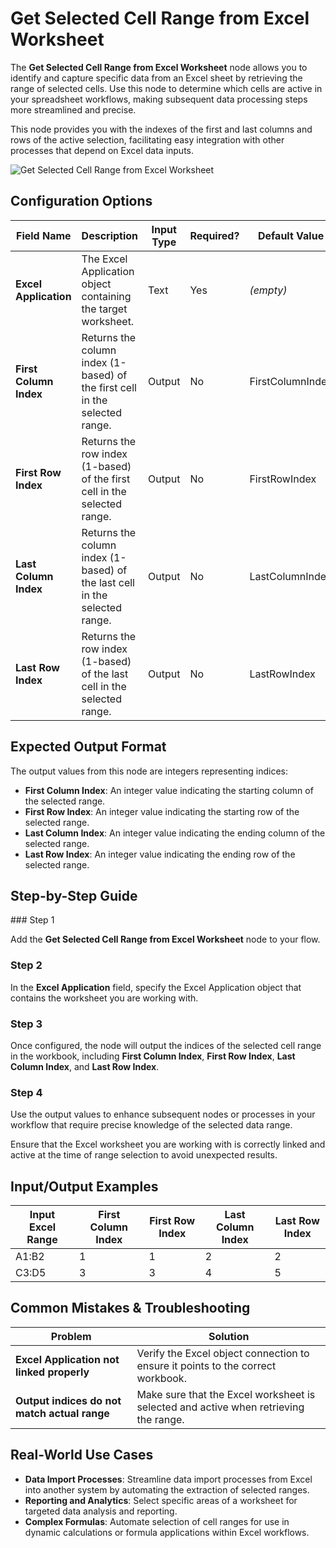
# Get Selected Cell Range from Excel Worksheet

The **Get Selected Cell Range from Excel Worksheet** node allows you to identify and capture specific data from an Excel sheet by retrieving the range of selected cells. Use this node to determine which cells are active in your spreadsheet workflows, making subsequent data processing steps more streamlined and precise.

This node provides you with the indexes of the first and last columns and rows of the active selection, facilitating easy integration with other processes that depend on Excel data inputs.

![Get Selected Cell Range from Excel Worksheet](./get-selected-cell-range-from-excel-worksheet.png)

## Configuration Options

| Field Name             | Description                                                                 | Input Type | Required? | Default Value    |
| ---------------------- | --------------------------------------------------------------------------- | ---------- | --------- | ---------------- |
| **Excel Application**  | The Excel Application object containing the target worksheet.               | Text       | Yes       | _(empty)_        |
| **First Column Index** | Returns the column index (1-based) of the first cell in the selected range. | Output     | No        | FirstColumnIndex |
| **First Row Index**    | Returns the row index (1-based) of the first cell in the selected range.    | Output     | No        | FirstRowIndex    |
| **Last Column Index**  | Returns the column index (1-based) of the last cell in the selected range.  | Output     | No        | LastColumnIndex  |
| **Last Row Index**     | Returns the row index (1-based) of the last cell in the selected range.     | Output     | No        | LastRowIndex     |

## Expected Output Format

The output values from this node are integers representing indices:

- **First Column Index**: An integer value indicating the starting column of the selected range.
- **First Row Index**: An integer value indicating the starting row of the selected range.
- **Last Column Index**: An integer value indicating the ending column of the selected range.
- **Last Row Index**: An integer value indicating the ending row of the selected range.

## Step-by-Step Guide

<Steps>
### Step 1

Add the **Get Selected Cell Range from Excel Worksheet** node to your flow.

### Step 2

In the **Excel Application** field, specify the Excel Application object that contains the worksheet you are working with.

### Step 3

Once configured, the node will output the indices of the selected cell range in the workbook, including **First Column Index**, **First Row Index**, **Last Column Index**, and **Last Row Index**.

### Step 4

Use the output values to enhance subsequent nodes or processes in your workflow that require precise knowledge of the selected data range.

</Steps>

<Callout type="warning" title="Note">
  Ensure that the Excel worksheet you are working with is correctly linked and
  active at the time of range selection to avoid unexpected results.
</Callout>

## Input/Output Examples

| Input Excel Range | First Column Index | First Row Index | Last Column Index | Last Row Index |
| ----------------- | ------------------ | --------------- | ----------------- | -------------- |
| A1:B2             | 1                  | 1               | 2                 | 2              |
| C3:D5             | 3                  | 3               | 4                 | 5              |

## Common Mistakes & Troubleshooting

| Problem                                      | Solution                                                                             |
| -------------------------------------------- | ------------------------------------------------------------------------------------ |
| **Excel Application not linked properly**    | Verify the Excel object connection to ensure it points to the correct workbook.      |
| **Output indices do not match actual range** | Make sure that the Excel worksheet is selected and active when retrieving the range. |

## Real-World Use Cases

- **Data Import Processes**: Streamline data import processes from Excel into another system by automating the extraction of selected ranges.
- **Reporting and Analytics**: Select specific areas of a worksheet for targeted data analysis and reporting.
- **Complex Formulas**: Automate selection of cell ranges for use in dynamic calculations or formula applications within Excel workflows.
